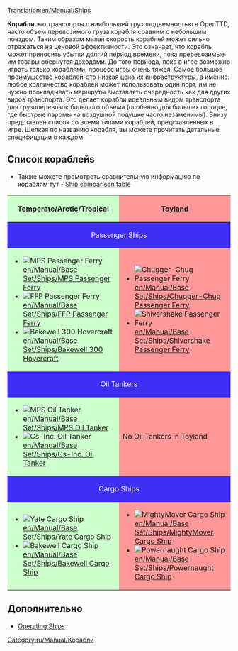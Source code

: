 [[Translation:en/Manual/Ships]]
{{ru/Перевод|en/Manual/Ships|75}}
{{ru/Manual/Оглавление}}

'''Корабли''' это транспорты с наибольшей грузоподъемностью в OpenTTD, часто объем перевозимого груза корабля сравним с небольшим поездом. Таким образом малая скорость кораблей может сильно отражаться на ценовой эффективности. Это означает, что корабль может приносить убытки долгий период времени, пока преревозимые им товары обернутся доходами. До того периода, пока в игре возможно играть только кораблями, процесс игры очень тяжел. Самое большое преимущество кораблей-это низкая цена их инфраструктуры, а именно: любое колличество кораблей может использовать один порт, им не нужно прокладывать маршруты выставлять очередность как для других видов транспорта. Это делает корабли идеальным видом транспорта для грузоперевозок большого объема (особенно для больших городов, где быстрые паромы на воздушной подушке часто незаменимы). Внизу представлен список со всеми типами кораблей, представленных в игре. Щелкая по названию корабля, вы можете прочитать детальные специфицации о каждом. 

==Список кораблейs==
* Также можете промотреть сравнительную информацию по кораблям тут - [[en/Manual/Base Set/Ships/Ship Comparison|Ship comparison table]]

{|border="1" cellspacing="2" cellpadding="3" rules="all" style="margin:1em 1em 1em 0; border:solid 1px #AAAAAA;"
!width="50%" style="background: #ccffcc" | Temperate/Arctic/Tropical
!width="50%" style="background: #ff9999" | Toyland
|-
! colspan="2" style="background: #3e2ff3; color:white" align="center" | Passenger Ships
|-
| style="background: #ccffcc" |
*[[File:en/Manual/Base Set/Ships/Ferry.png|MPS Passenger Ferry]] [[en/Manual/Base Set/Ships/MPS Passenger Ferry]]
*[[File:en/Manual/Base Set/Ships/Ferry.png|FFP Passenger Ferry]] [[en/Manual/Base Set/Ships/FFP Passenger Ferry]]
*[[File:en/Manual/Base Set/Ships/Hovercraft.png|Bakewell 300 Hovercraft]] [[en/Manual/Base Set/Ships/Bakewell 300 Hovercraft]]
| style="background: #ff9999" |
*[[File:en/Manual/Base Set/Ships/Toylandpassengership.png|Chugger-Chug Passenger Ferry]] [[en/Manual/Base Set/Ships/Chugger-Chug Passenger Ferry]]
*[[File:en/Manual/Base Set/Ships/Toylandpassengership.png|Shivershake Passenger Ferry]] [[en/Manual/Base Set/Ships/Shivershake Passenger Ferry]]
|-
! colspan="2" style="background: #3e2ff3; color:white" align="center" | Oil Tankers
|-
| style="background: #ccffcc" |
*[[File:en/Manual/Base Set/Ships/Oiltanker ship.png|MPS Oil Tanker]] [[en/Manual/Base Set/Ships/MPS Oil Tanker]]
*[[File:en/Manual/Base Set/Ships/Oiltanker ship.png|Cs-Inc. Oil Tanker]] [[en/Manual/Base Set/Ships/Cs-Inc. Oil Tanker]]
| style="background: #ff9999" | No Oil Tankers in Toyland
|-
! colspan="2" style="background: #3e2ff3; color:white" align="center" | Cargo Ships
|-
| style="background: #ccffcc" |
*[[File:en/Manual/Base Set/Ships/CargoShip.png|Yate Cargo Ship]] [[en/Manual/Base Set/Ships/Yate Cargo Ship]]
*[[File:en/Manual/Base Set/Ships/CargoShip.png|Bakewell Cargo Ship]] [[en/Manual/Base Set/Ships/Bakewell Cargo Ship]]
| style="background: #ff9999" |
*[[File:en/Manual/Base Set/Ships/Toylandcargoship.png|MightyMover Cargo Ship]] [[en/Manual/Base Set/Ships/MightyMover Cargo Ship]]
*[[File:en/Manual/Base Set/Ships/Toylandcargoship.png|Powernaught Cargo Ship]] [[en/Manual/Base Set/Ships/Powernaught Cargo Ship]]
|}

==Дополнительно==
*[[en/Manual/Waterway construction#operating-ships|Operating Ships]]

[[Category:ru/Manual/Корабли]]